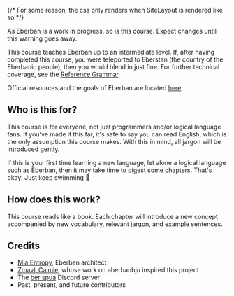 
{/* For some reason, the css only renders when SiteLayout is rendered like so */}

<SiteLayout title="So, what is Learn Eberban?">

<Block type="warning" title="Work In Progress">
    As Eberban is a work in progress, so is this course. Expect changes until
    this warning goes away.
</Block>

This course teaches Eberban up to an intermediate level. If, after having
completed this course, you were teleported to Eberstan (the country of the
Eberbanic people), then you would blend in just fine. For further technical
coverage, see the
[Reference Grammar](https://eberban.github.io/eberban/books/refgram/book/index.html).

Official resources and the goals of Eberban are located
[here](https://eberban.github.io/eberban/).

## Who is this for?

This course is for everyone, not just programmers and/or logical language fans.
If you've made it this far, it's safe to say you can read English, which is the
only assumption this course makes. With this in mind, all jargon will be
introduced gently.

If this is your first time learning a new language, let alone a logical language
such as Eberban, then it may take time to digest some chapters. That's okay!
Just keep swimming 🐠

## How does this work?

This course reads like a book. Each chapter will introduce a new concept
accompanied by new vocabulary, relevant jargon, and example sentences. 

## Credits

- [Mia Entropy](https://github.com/mia-entropy), Eberban architect
- [Zmavli Caimle](https://github.com/Zmavli), whose work on aberbanbju inspired this project
- The [ber&nbsp;spua](https://discord.gg/FChFEHEet8) Discord server
- Past, present, and future contributors

</SiteLayout>
